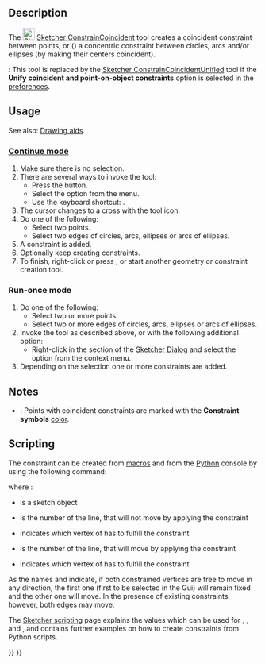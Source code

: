 <languages/>
<translate>

<!--T:37-->
{{Docnav
|[[Sketcher_ConstrainCoincidentUnified|Coincident Constraint (unified)]]
|[[Sketcher_ConstrainPointOnObject|Point-On-Object Constraint]]
|[[Sketcher_Workbench|Sketcher]]
|IconL=Sketcher_ConstrainCoincidentUnified.svg
|IconR=Constraint_PointOnObject.svg
|IconC=Workbench_Sketcher.svg
}}

<!--T:1-->
{{GuiCommand
|Name=Sketcher ConstrainCoincident
|MenuLocation=Sketch → Constraints → Coincident Constraint
|Workbenches=[[Sketcher_Workbench|Sketcher]]
|Shortcut={{KEY|C}}
|SeeAlso=[[Sketcher_ConstrainCoincidentUnified|Sketcher ConstrainCoincidentUnified]], [[Sketcher_ConstrainPointOnObject|Sketcher ConstrainPointOnObject]]
}}

==Description== <!--T:40--> 

<!--T:47-->
The [[Image:Sketcher_ConstrainCoincident.svg|24px]] [[Sketcher_ConstrainCoincident|Sketcher ConstrainCoincident]] tool creates a coincident constraint between points, or ({{Version|0.21}}) a concentric constraint between circles, arcs and/or ellipses (by making their centers coincident).

<!--T:49-->
{{Version|1.0}}: This tool is replaced by the [[Sketcher_ConstrainCoincidentUnified|Sketcher ConstrainCoincidentUnified]] tool if the '''Unify coincident and point-on-object constraints''' option is selected in the [[Sketcher_Preferences#General|preferences]].

==Usage== <!--T:41-->

<!--T:50-->
See also: [[Sketcher_Workbench#Drawing_aids|Drawing aids]].

===[[Sketcher_Workbench#Continue_modes|Continue mode]]=== <!--T:51-->

<!--T:48-->
# Make sure there is no selection.
# There are several ways to invoke the tool: 
#* Press the {{Button|[[Image:Sketcher_ConstrainCoincident.svg|16px]] [[Sketcher_ConstrainCoincident|Coincident Constraint]]}} button.
#* Select the {{MenuCommand|Sketch → Constraints → [[Image:Sketcher_ConstrainCoincident.svg|16px]] Coincident Constraint}} option from the menu.
#* Use the keyboard shortcut: {{KEY|C}}.
# The cursor changes to a cross with the tool icon.
# Do one of the following:
#* Select two points.
#* Select two edges of circles, arcs, ellipses or arcs of ellipses.
# A constraint is added.
# Optionally keep creating constraints.
# To finish, right-click or press {{KEY|Esc}}, or start another geometry or constraint creation tool.

===Run-once mode=== <!--T:52-->

<!--T:53-->
# Do one of the following:
#* Select two or more points.
#* Select two or more edges of circles, arcs, ellipses or arcs of ellipses.
# Invoke the tool as described above, or with the following additional option:
#* Right-click in the {{MenuCommand|Elements}} section of the [[Sketcher_Dialog|Sketcher Dialog]] and select the {{MenuCommand|[[Image:Sketcher_ConstrainCoincident.svg|16px]] Coincident Constraint}} option from the context menu.
# Depending on the selection one or more constraints are added.

==Notes== <!--T:54-->

<!--T:55-->
* {{Version|1.0}}: Points with coincident constraints are marked with the '''Constraint symbols''' [[Sketcher_Preferences#Display|color]].

==Scripting== <!--T:14-->

<!--T:44-->
The constraint can be created from [[Macros|macros]] and from the [[Python|Python]] console by using the following command:

</translate>
{{Code|code=Sketch.addConstraint(Sketcher.Constraint('Coincident',LineFixed,PointOfLineFixed,LineMoving,PointOfLineMoving)) }}
<translate>

<!--T:9-->
where :
* {{incode|Sketch}} is a sketch object
* {{incode|LineFixed}} is the number of the line, that will not move  by applying the constraint
* {{incode|PointOfLineFixed}} indicates which vertex of {{incode|LineFixed}} has to fulfill the constraint
* {{incode|LineMoving}} is the number of the line, that will move by applying the constraint
* {{incode|PointOfLineMoving}} indicates which vertex of {{incode|LineMoving}} has to fulfill the constraint

<!--T:45-->
As the names {{incode|LineFixed}} and {{incode|LineMoving}} indicate, if both constrained vertices are free to move in any direction, the first one (first to be selected in the Gui) will remain fixed and the other one will move. In the presence of existing constraints, however, both edges may move.

<!--T:46-->
The [[Sketcher_scripting|Sketcher scripting]] page explains the values which can be used for {{incode|LineFixed}}, {{incode|PointOfLineFixed}}, {{incode|LineMoving}} and {{incode|PointOfLineMoving}}, and contains further examples on how to create constraints from Python scripts.


<!--T:33-->
{{Docnav
|[[Sketcher_ConstrainCoincidentUnified|Coincident Constraint (unified)]]
|[[Sketcher_ConstrainPointOnObject|Point-On-Object Constraint]]
|[[Sketcher_Workbench|Sketcher]]
|IconL=Sketcher_ConstrainCoincidentUnified.svg
|IconR=Constraint_PointOnObject.svg
|IconC=Workbench_Sketcher.svg
}}

</translate>
{{Sketcher_Tools_navi{{#translation:}}}}
{{Userdocnavi{{#translation:}}}}